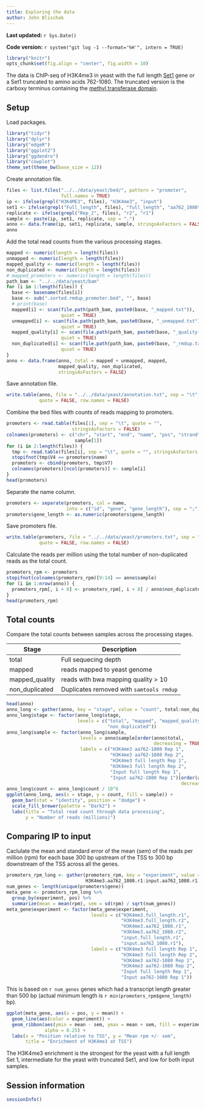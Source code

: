 ```yaml
---
title: Exploring the data
author: John Blischak
---
```


**Last updated:** `r Sys.Date()`

**Code version:** `r system("git log -1 --format='%H'", intern = TRUE)`

```r
library("knitr")
opts_chunk$set(fig.align = "center", fig.width = 10)
```

The data is ChIP-seq of H3K4me3 in yeast with the full length [Set1][] gene or a Set1 truncated to amino acids 762-1080.
The truncated version is the carboxy terminus containing the [methyl transferase domain][me3].

[Set1]: http://www.ncbi.nlm.nih.gov/gene/856519
[me3]: http://www.ncbi.nlm.nih.gov/Structure/cdd/cddsrv.cgi?uid=214614

## Setup

Load packages.

```r
library("tidyr")
library("dplyr")
library("edgeR")
library("ggplot2")
library("ggdendro")
library("cowplot")
theme_set(theme_bw(base_size = 12))
```

Create annotation file.

```r
files <- list.files("../../data/yeast/bed/", pattern = "promoter",
                    full.names = TRUE)
ip <- ifelse(grepl("H3K4ME3", files), "H3K4me3", "input")
set1 <- ifelse(grepl("Full_length", files), "full_length", "aa762_1080")
replicate <- ifelse(grepl("Rep_2", files), "r2", "r1")
sample <- paste(ip, set1, replicate, sep = ".")
anno <- data.frame(ip, set1, replicate, sample, stringsAsFactors = FALSE)
anno
```

Add the total read counts from the various processing stages.

```r
mapped <- numeric(length = length(files))
unmapped <- numeric(length = length(files))
mapped_quality <- numeric(length = length(files))
non_duplicated <- numeric(length = length(files))
# mapped_promoters <- numeric(length = length(files))
path_bam <- "../../data/yeast/bam"
for (i in 1:length(files)) {
  base <- basename(files[i])
  base <- sub(".sorted.rmdup_promoter.bed", "", base)
  # print(base)
  mapped[i] <- scan(file.path(path_bam, paste0(base, "_mapped.txt")),
                    quiet = TRUE)
  unmapped[i] <- scan(file.path(path_bam, paste0(base, "_unmapped.txt")),
                    quiet = TRUE)
  mapped_quality[i] <- scan(file.path(path_bam, paste0(base, "_quality-mapped.txt")),
                    quiet = TRUE)
  non_duplicated[i] <- scan(file.path(path_bam, paste0(base, "_rmdup.txt")),
                    quiet = TRUE)
}
anno <- data.frame(anno, total = mapped + unmapped, mapped,
                   mapped_quality, non_duplicated,
                   stringsAsFactors = FALSE)
```

Save annotation file.

```r
write.table(anno, file = "../../data/yeast/annotation.txt", sep = "\t",
            quote = FALSE, row.names = FALSE)
```

Combine the bed files with counts of reads mapping to promoters.

```r
promoters <- read.table(files[1], sep = "\t", quote = "",
                        stringsAsFactors = FALSE)
colnames(promoters) <- c("chr", "start", "end", "name", "pos", "strand",
                         sample[1])
for (i in 2:length(files)) {
  tmp <- read.table(files[i], sep = "\t", quote = "", stringsAsFactors = FALSE)
  stopifnot(tmp$V4 == promoters$name)
  promoters <- cbind(promoters, tmp$V7)
  colnames(promoters)[ncol(promoters)] <- sample[i]
}
head(promoters)
```

Separate the name column.

```r
promoters <- separate(promoters, col = name,
                      into = c("id", "gene", "gene_length"), sep = ";")
promoters$gene_length <- as.numeric(promoters$gene_length)
```

Save promoters file.

```r
write.table(promoters, file = "../../data/yeast/promoters.txt", sep = "\t",
            quote = FALSE, row.names = FALSE)
```

Calculate the reads per million using the total number of non-duplicated reads as the total count.

```r
promoters_rpm <- promoters
stopifnot(colnames(promoters_rpm)[9:14] == anno$sample)
for (i in 1:nrow(anno)) {
  promoters_rpm[, i + 8] <- promoters_rpm[, i + 8] / anno$non_duplicated[i]
}
head(promoters_rpm)
```

## Total counts

Compare the total counts between samples across the processing stages.

Stage  | Description
------------- | -------------
total  | Full sequecing depth
mapped  | reads mapped to yeast genome
mapped_quality | reads with bwa mapping quality > 10
non_duplicated | Duplicates removed with `samtools rmdup`

```r
head(anno)
anno_long <- gather(anno, key = "stage", value = "count", total:non_duplicated)
anno_long$stage <- factor(anno_long$stage,
                          levels = c("total", "mapped", "mapped_quality",
                                     "non_duplicated"))
anno_long$sample <- factor(anno_long$sample,
                           levels = anno$sample[order(anno$total,
                                                      decreasing = TRUE)],
                           labels = c("H3K4me3 aa762-1080 Rep 1",
                                      "H3K4me3 aa762-1080 Rep 2",
                                      "H3K4me3 full length Rep 1",
                                      "H3K4me3 full length Rep 2",
                                      "Input full length Rep 1",
                                      "Input aa762-1080 Rep 1")[order(anno$total,
                                                                decreasing = TRUE)])
anno_long$count <- anno_long$count / 10^6
ggplot(anno_long, aes(x = stage, y = count, fill = sample)) +
  geom_bar(stat = "identity", position = "dodge") +
  scale_fill_brewer(palette = "Dark2") +
  labs(title = "Total read count through data processing",
       y = "Number of reads (millions)")
```

## Comparing IP to input

Caclulate the mean and standard error of the mean (sem) of the reads per million (rpm) for each base 300 bp upstream of the TSS to 300 bp downstream of the TSS across all the genes.

```r
promoters_rpm_long <- gather(promoters_rpm, key = "experiment", value = "rpm",
                             H3K4me3.aa762_1080.r1:input.aa762_1080.r1)
num_genes <- length(unique(promoters$gene))
meta_gene <- promoters_rpm_long %>%
  group_by(experiment, pos) %>%
  summarize(mean = mean(rpm), sem = sd(rpm) / sqrt(num_genes))
meta_gene$experiment <- factor(meta_gene$experiment,
                               levels = c("H3K4me3.full_length.r1",
                                          "H3K4me3.full_length.r2",
                                          "H3K4me3.aa762_1080.r1",
                                          "H3K4me3.aa762_1080.r2",
                                          "input.full_length.r1",
                                          "input.aa762_1080.r1"),
                               labels = c("H3K4me3 full length Rep 1",
                                          "H3K4me3 full length Rep 2",
                                          "H3K4me3 aa762-1080 Rep 1",
                                          "H3K4me3 aa762-1080 Rep 2",
                                          "Input full length Rep 1",
                                          "Input aa762-1080 Rep 1"))
```

This is based on `r num_genes` genes which had a transcript length greater than 500 bp (actual minimum length is `r min(promoters_rpm$gene_length)` bp).

```r
ggplot(meta_gene, aes(x = pos, y = mean)) +
  geom_line(aes(color = experiment)) +
  geom_ribbon(aes(ymin = mean - sem, ymax = mean + sem, fill = experiment),
              alpha = 0.25) +
  labs(x = "Position relative to TSS", y = "Mean rpm +/- sem",
       title = "Enrichment of H3K4me3 at TSS")
```

The H3K4me3 enrichment is the strongest for the yeast with a full length Set 1, intermediate for the yeast with truncated Set1, and low for both input samples.

## Session information

```r
sessionInfo()
```
